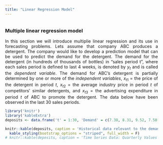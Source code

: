 ```yaml
---
title: "Linear Regression Model"
---
```


<style>
body {
text-align: justify}
</style>

```
```


### Multiple linear regression model
In this section we will introduce multiplie linear regression and its use in forecasting problems. Lets assume that company ABC produces a detergent. The company would like to develop a prediction model that can be used to predict the demand for the detergent. The demand for the detergent (in hundreds of thousands of bottles) in "sales period t", where each sales period is defined to last 4 weeks, is denoted by $y_t$ and is called the *dependent variable*. The demand for ABC's detergent is partially determined by one or more of the *independent variables*, $x_{t1}$ = the price of the detergent in period *t*, $x_{t2}$ = the average industry price in period *t* of competitors' similar detergents, and $x_{t3}$ = the advertising expenditure in period *t* of ABC to promote the detergent. The data below have been observed in the last 30 sales periods. 

```r
library('knitr')
library('kableExtra')
deposits <- data.frame('t' = 1:30, 'Demand' = c(7.38, 8.31, 9.52, 7.50, 9.33, 8.28, 8.75, 7.87, 7.10, 8.00, 7.89, 8.15, 9.10, 8.86, 8.90, 8.87, 9.26, 9.00, 8.75, 7.95, 7.65, 7.27, 8.00, 8.50, 8.75, 9.21, 8.27, 7.67, 7.93, 9.26), 'Price' = c(3.85, 3.75, 3.70, 3.70, 3.60, 3.60, 3.60, 3.80, 3.80, 3.85, 3.90, 3.90, 3.70, 3.75, 3.75, 3.80, 3.70, 3.80, 3.70, 3.80, 3.80, 3.75, 3.70, 3.55, 3.60, 3.65, 3.70, 3.75, 3.80, 3.70), 'Average Industry Price' = c(3.80, 4.00, 4.30, 3.70, 3.85, 3.80, 3.75, 3.85, 3.65, 4.00, 4.10, 4.00, 4.10, 4.20, 4.10, 4.10, 4.20, 4.30, 4.10, 3.75, 3.75, 3.65, 3.90, 3.65, 4.10, 4.25, 3.65, 3.75, 3.85, 4.25), 'Advertising Expenditure' = c(5.50, 6.75, 7.25, 5.50, 7.00, 6.50, 6.75, 5.25, 5.25, 6.00, 6.50, 6.25, 7.00, 6.90, 6.80, 6.80, 7.10, 7.00, 6.80, 6.50, 6.25, 6.00, 6.50, 7.00, 6.80, 6.80, 6.50, 5.75, 5.80, 6.80))

knitr::kable(deposits, caption = 'Historical data relevant to the demand for ABC detergent') %>%
  kable_styling(bootstrap_options = "striped", full_width = F)
# knitr::kable(deposits, caption = 'Time Series Data: Quarterly Values of Time-Deposits') 
```



```
```

